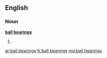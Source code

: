 ==English==

===Noun===

'''[[ball]] [[bearing]]s'''

# {{plural of|[[ball bearing]]}}

[[ar:ball bearings]]
[[fr:ball bearings]]
[[mg:ball bearings]]